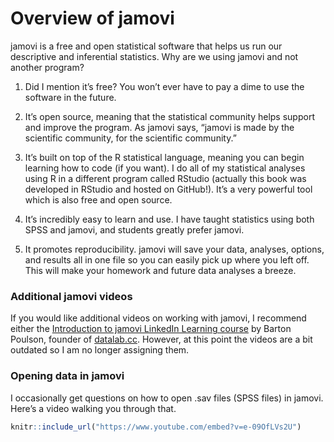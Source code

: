 # Overview of jamovi

jamovi is a free and open statistical software that helps us run our descriptive and inferential statistics. Why are we using jamovi and not another program?

1.  Did I mention it's free? You won't ever have to pay a dime to use the software in the future.

2.  It's open source, meaning that the statistical community helps support and improve the program. As jamovi says, "jamovi is made by the scientific community, for the scientific community."

3.  It's built on top of the R statistical language, meaning you can begin learning how to code (if you want). I do all of my statistical analyses using R in a different program called RStudio (actually this book was developed in RStudio and hosted on GitHub!). It's a very powerful tool which is also free and open source.

4.  It's incredibly easy to learn and use. I have taught statistics using both SPSS and jamovi, and students greatly prefer jamovi.

5.  It promotes reproducibility. jamovi will save your data, analyses, options, and results all in one file so you can easily pick up where you left off. This will make your homework and future data analyses a breeze.

### Additional jamovi videos

If you would like additional videos on working with jamovi, I recommend either the [Introduction to jamovi LinkedIn Learning course](https://www.linkedin.com/learning/introduction-to-jamovi/) by Barton Poulson, founder of [datalab.cc](https://datalab.cc/jamovi/). However, at this point the videos are a bit outdated so I am no longer assigning them. 

### Opening data in jamovi

I occasionally get questions on how to open .sav files (SPSS files) in jamovi. Here's a video walking you through that.

```r
knitr::include_url("https://www.youtube.com/embed?v=e-09OfLVs2U")
```
